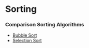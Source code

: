 # Sorting

### Comparison Sorting Algorithms

- [Bubble Sort](./sorting/bubble-sort.mdx)
- [Selection Sort](./sorting/selection-sort.mdx)

